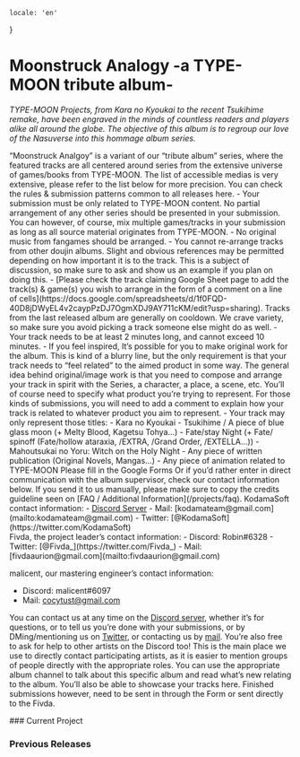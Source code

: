     locale: 'en'
}

# Moonstruck Analogy -a TYPE​-​MOON tribute album-

*TYPE-MOON Projects, from Kara no Kyoukai to the recent Tsukihime remake, have been engraved in the minds of countless readers and players alike all around the globe. The objective of this album is to regroup our love of the Nasuverse into this hommage album series.*

<WrappableParagraph title="Presentation">
“Moonstruck Analgoy” is a variant of  our “tribute album” series, where the featured tracks are all centered around series from the extensive universe of games/books from TYPE-MOON. The list of accessible medias is very extensive, please refer to the list below for more precision.
</WrappableParagraph>

<WrappableParagraph title="General KodamaSounds Specific Rules">
    <CtaButton link='/projects/faq' icon='book'>
        <span>You can check the rules & submission patterns common to all releases here.</span>
    </CtaButton>
</WrappableParagraph>

<WrappableParagraph title="Moonstruck Analogy Specific Music Rules">
- Your submission must be only related to TYPE-MOON content. No partial arrangement of any other series should be presented in your submission. You can however, of course, mix multiple games/tracks in your submission as long as all source material originates from TYPE-MOON.
- No original music from fangames should be arranged.
- You cannot re-arrange tracks from other doujin albums. Slight and obvious references may be permitted depending on how important it is to the track. This is a subject of discussion, so make sure to ask and show us an example if you plan on doing this.
- [Please check the track claiming Google Sheet page to add the track(s) & game(s) you wish to arrange in the form of a comment on a line of cells](https://docs.google.com/spreadsheets/d/1f0FQD-40D8jDWyEL4v2caypPzDJ7OgmXDJ9AY711cKM/edit?usp=sharing). Tracks from the last released album are generally on cooldown. We crave variety, so make sure you avoid picking a track someone else might do as well.
- Your track needs to be at least 2 minutes long, and cannot exceed 10 minutes.
- If you feel inspired, It’s possible for you to make original work for the album. This is kind of a blurry line, but the only requirement is that your track needs to “feel related” to the aimed product in some way. The general idea behind original/image work is that you need to compose and arrange your track in spirit with the Series, a character, a place, a scene, etc. You’ll of course need to specify what product you’re trying to represent. For those kinds of submissions, you will need to add a comment to explain how your track is related to whatever product you aim to represent.
- Your track may only represent those titles:
    - Kara no Kyoukai
    - Tsukihime / A piece of blue glass moon (+ Melty Blood, Kagetsu Tohya…)
    - Fate/stay Night (+ Fate/ spinoff (Fate/hollow ataraxia, /EXTRA, /Grand Order, /EXTELLA…))
    - Mahoutsukai no Yoru: Witch on the Holy Night
    - Any piece of written publication (Original Novels, Mangas…)
    - Any piece of animation related to TYPE-MOON
</WrappableParagraph>

<WrappableParagraph title="Track Submission">
<CtaButton link='https://forms.gle/4tSK4jsa7piBDCop9' icon='envelope'>
    <span>Please fill in the Google Forms</span>
</CtaButton>
Or if you’d rather enter in direct communication with the album supervisor, check our contact information below. If you send it to us manually, please make sure to copy the credits guideline seen on [FAQ / Additional Information](/projects/faq).
</WrappableParagraph>

<WrappableParagraph title="Contact (Questions / Submissions)">
KodamaSoft contact information:
- <a href="/discord">Discord Server</a> 
- Mail: [kodamateam@gmail.com](mailto:kodamateam@gmail.com)
- Twitter: [@KodamaSoft](https://twitter.com/KodamaSoft)

<br/>
Fivda, the project leader’s contact information:
- Discord: Robin#6328
- Twitter: [@Fivda_](https://twitter.com/Fivda_)
- Mail: [fivdaaurion@gmail.com](mailto:fivdaaurion@gmail.com)

malicent, our mastering engineer’s contact information:
- Discord: malicent#6097
- Mail: [cocytust@gmail.com](mailto:cocytust@gmail.com)

You can contact us at any time on the <a href="/discord">Discord server</a>, whether it’s for questions, or to tell us you’re done with your submissions, or by DMing/mentioning us on [Twitter](https://twitter.com/KodamaSoft), or contacting us by [mail](mailto:kodamateam@gmail.com). You’re also free to ask for help to other artists on the Discord too! This is the main place we use to directly contact participating artists, as it is easier to mention groups of people directly with the appropriate roles. You can use the appropriate album channel to talk about this specific album and read what’s new relating to the album. You’ll also be able to showcase your tracks here. Finished submissions however, need to be sent in through the Form or sent directly to the Fivda.
</WrappableParagraph>

<WrappableParagraph title="Releases Information">
### Current Project
<ProjectInformation slug="moonstruck-analogy-ii" />

### Previous Releases
<AlbumListing slug="moonstruck-analogy" />
</WrappableParagraph>